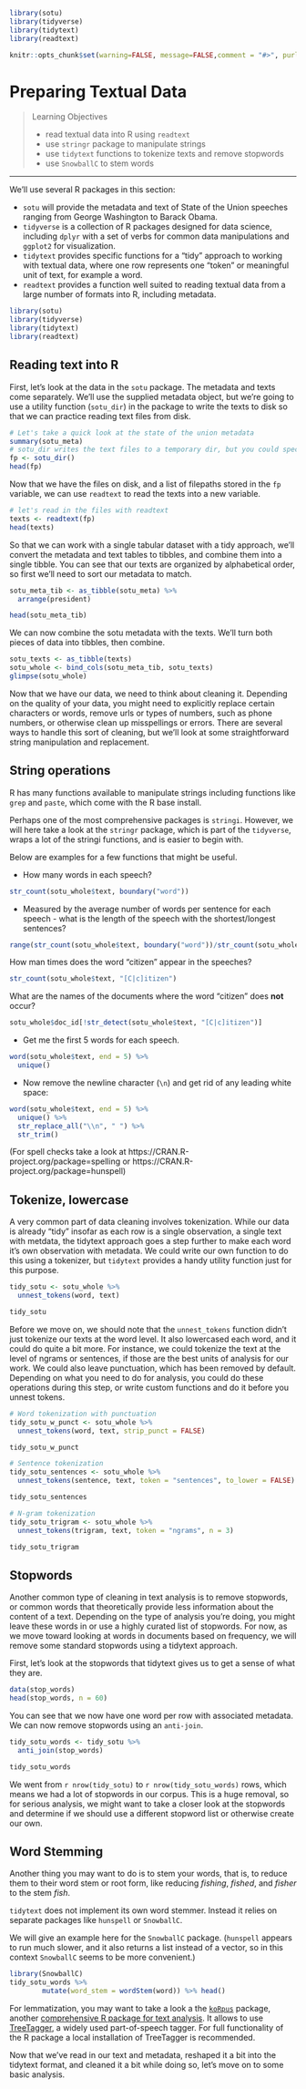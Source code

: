 ```r

library(sotu)
library(tidyverse)
library(tidytext)
library(readtext)

knitr::opts_chunk$set(warning=FALSE, message=FALSE,comment = "#>", purl = FALSE)
```

# Preparing Textual Data {#textprep}


> Learning Objectives
>
> - read textual data into R using `readtext`
> - use `stringr` package to manipulate strings
> - use `tidytext` functions to tokenize texts and remove stopwords
> - use `SnowballC` to stem words


------------

We'll use several R packages in this section: 

- `sotu` will provide the metadata and text of State of the Union speeches ranging from George Washington to Barack Obama. 
- `tidyverse` is a collection of R packages designed for data science, including `dplyr` with a set of verbs for common data manipulations and `ggplot2` for visualization. 
- `tidytext` provides specific functions for a "tidy" approach to working with textual data, where one row represents one "token" or meaningful unit of text, for example a word. 
- `readtext` provides a function well suited to reading textual data from a large number of formats into R, including metadata.  

```r
library(sotu)
library(tidyverse)
library(tidytext)
library(readtext)
```


## Reading text into R

First, let's look at the data in the `sotu` package. The metadata and texts come separately. We'll use the supplied metadata object, but we're going to use a utility function (`sotu_dir`) in the package to write the texts to disk so that we can practice reading text files from disk. 

```r
# Let's take a quick look at the state of the union metadata
summary(sotu_meta)
# sotu_dir writes the text files to a temporary dir, but you could specific where you want them.
fp <- sotu_dir()
head(fp)
```

Now that we have the files on disk, and a list of filepaths stored in the `fp` variable, we can use `readtext` to read the texts into a new variable.

```r
# let's read in the files with readtext
texts <- readtext(fp)
head(texts)
```

So that we can work with a single tabular dataset with a tidy approach, we'll convert the metadata and text tables to tibbles, and combine them into a single tibble. You can see that our texts are organized by alphabetical order, so first we'll need to sort our metadata to match. 

```r
sotu_meta_tib <- as_tibble(sotu_meta) %>%
  arrange(president)

head(sotu_meta_tib)
```

We can now combine the sotu metadata with the texts. We'll turn both pieces of data into tibbles, then combine.

```r
sotu_texts <- as_tibble(texts)
sotu_whole <- bind_cols(sotu_meta_tib, sotu_texts)
glimpse(sotu_whole)
```

Now that we have our data, we need to think about cleaning it. Depending on the quality of your data, you might need to explicitly replace certain characters or words, remove urls or types of numbers, such as phone numbers, or otherwise clean up misspellings or errors. There are several ways to handle this sort of cleaning, but we'll look at some straightforward string manipulation and replacement. 


## String operations

R has many functions available to manipulate strings including functions like `grep` and `paste`, which come with the R base install. 

Perhaps one of the most comprehensive packages is `stringi`. However, we will here take a look at the `stringr` package, which is part of the `tidyverse`, wraps a lot of the stringi functions, and is easier to begin with.

Below are examples for a few functions that might be useful.

- How many words in each speech?

```r
str_count(sotu_whole$text, boundary("word"))
```

- Measured by the average number of words per sentence for each speech - what is the length of the speech with the shortest/longest sentences? 

```r
range(str_count(sotu_whole$text, boundary("word"))/str_count(sotu_whole$text, boundary("sentence")))
```

How man times does the word "citizen" appear in the speeches?

```r
str_count(sotu_whole$text, "[C|c]itizen")
```

What are the names of the documents where the word "citizen" does **not** occur?

```r
sotu_whole$doc_id[!str_detect(sotu_whole$text, "[C|c]itizen")]
```

- Get me the first 5 words for each speech.

```r
word(sotu_whole$text, end = 5) %>% 
  unique()
```

 - Now remove the newline character (`\n`) and get rid of any leading white space:

```r
word(sotu_whole$text, end = 5) %>% 
  unique() %>% 
  str_replace_all("\\n", " ") %>% 
  str_trim()
```


(For spell checks take a look at https://CRAN.R-project.org/package=spelling or https://CRAN.R-project.org/package=hunspell)


## Tokenize, lowercase

A very common part of data cleaning involves tokenization. While our data is already "tidy" insofar as each row is a single observation, a single text with metdata, the tidytext approach goes a step further to make each word it's own observation with metadata. We could write our own function to do this using a tokenizer, but `tidytext` provides a handy utility function just for this purpose.

```r
tidy_sotu <- sotu_whole %>%
  unnest_tokens(word, text)

tidy_sotu
```

Before we move on, we should note that the `unnest_tokens` function didn't just tokenize our texts at the word level. It also lowercased each word, and it could do quite a bit more. For instance, we could tokenize the text at the level of ngrams or sentences, if those are the best units of analysis for our work. We could also leave punctuation, which has been removed by default. Depending on what you need to do for analysis, you could do these operations during this step, or write custom functions and do it before you unnest tokens.

```r
# Word tokenization with punctuation
tidy_sotu_w_punct <- sotu_whole %>%
  unnest_tokens(word, text, strip_punct = FALSE)

tidy_sotu_w_punct

# Sentence tokenization
tidy_sotu_sentences <- sotu_whole %>%
  unnest_tokens(sentence, text, token = "sentences", to_lower = FALSE)

tidy_sotu_sentences

# N-gram tokenization
tidy_sotu_trigram <- sotu_whole %>%
  unnest_tokens(trigram, text, token = "ngrams", n = 3)

tidy_sotu_trigram
```


## Stopwords 

Another common type of cleaning in text analysis is to remove stopwords, or common words that theoretically provide less information about the content of a text. Depending on the type of analysis you're doing, you might leave these words in or use a highly curated list of stopwords. For now, as we move toward looking at words in documents based on frequency, we will remove some standard stopwords using a tidytext approach. 

First, let's look at the stopwords that tidytext gives us to get a sense of what they are.

```r
data(stop_words)
head(stop_words, n = 60)
```

You can see that we now have one word per row with associated metadata. We can now remove stopwords using an `anti-join`.

```r
tidy_sotu_words <- tidy_sotu %>% 
  anti_join(stop_words)

tidy_sotu_words
```

We went from `r nrow(tidy_sotu)` to `r nrow(tidy_sotu_words)` rows, which means we had a lot of stopwords in our corpus. This is a huge removal, so for serious analysis, we might want to take a closer look at the stopwords and determine if we should use a different stopword list or otherwise create our own. 


## Word Stemming 

Another thing you may want to do is to stem your words, that is, to reduce them to their word stem or root form, like reducing *fishing*, *fished*, and *fisher* to the stem *fish*.
 
`tidytext` does not implement its own word stemmer. Instead it relies on separate packages like `hunspell` or `SnowballC`. 

We will give an example here for the `SnowballC` package. (`hunspell` appears to run much slower, and it also returns a list instead of a vector, so in this context `SnowballC` seems to be more convenient.)

```r
library(SnowballC)
tidy_sotu_words %>%
        mutate(word_stem = wordStem(word)) %>% head()
```

For lemmatization, you may want to take a look a the [`koRpus`](https://CRAN.R-project.org/package=koRpus) package, another [comprehensive R package for text analysis](https://cran.r-project.org/web/packages/koRpus/vignettes/koRpus_vignette.html). It allows to use [TreeTagger](http://www.cis.uni-muenchen.de/~schmid/tools/TreeTagger/), a widely used part-of-speech tagger. For full functionality of the R package a local installation of TreeTagger is recommended.

Now that we've read in our text and metadata, reshaped it a bit into the tidytext format, and cleaned it a bit while doing so, let's move on to some basic analysis. 

 